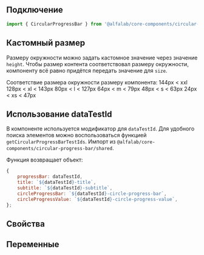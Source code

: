 
## Подключение

```jsx
import { CircularProgressBar } from '@alfalab/core-components/circular-progress-bar';
```

## Кастомный размер

Размеру окружности можно задать кастомное значение через значение `height`.
Чтобы размер контента соответствовал размеру окружности, компоненту всё равно придётся передать значение для `size`.

Соответствие размера окружности размеру компонента:
144px < xxl
128px < xl < 143px
80px < l < 127px
64px < m < 79px
48px < s < 63px
24px < xs < 47px

## Использование dataTestId

В компоненте используется модификатор для `dataTestId`.
Для удобного поиска элементов можно воспользоваться функцией `getCircularProgressBarTestIds`.
Импорт из `@alfalab/core-components/circular-progress-bar/shared`.

Функция возвращает объект:

```jsx
{
    progressBar: dataTestId,
    title: `${dataTestId}-title`,
    subtitle: `${dataTestId}-subtitle`,
    circleProgressBar: `${dataTestId}-circle-progress-bar`,
    circleProgressValue: `${dataTestId}-circle-progress-value`,
};
```

## Свойства

<ArgsTable of={CircularProgressBar} />

## Переменные

<CssVars css={styles} />
